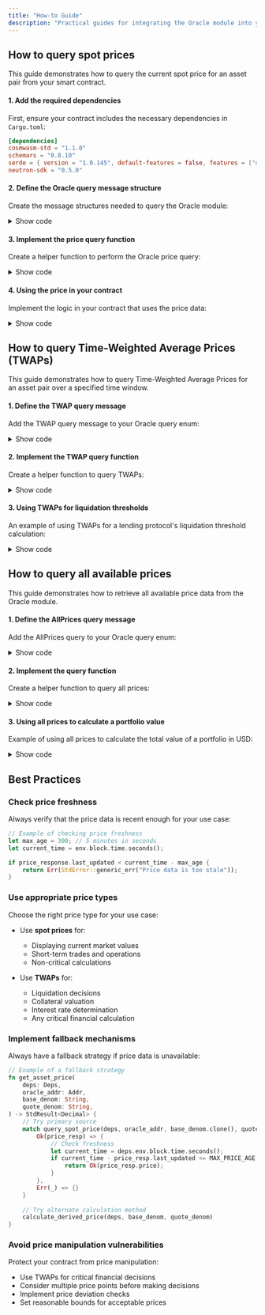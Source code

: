 ```yaml
---
title: "How-to Guide"
description: "Practical guides for integrating the Oracle module into your smart contracts"
---
```


## How to query spot prices

This guide demonstrates how to query the current spot price for an asset pair from your smart contract.

#### 1. Add the required dependencies

First, ensure your contract includes the necessary dependencies in `Cargo.toml`:

```toml
[dependencies]
cosmwasm-std = "1.1.0"
schemars = "0.8.10"
serde = { version = "1.0.145", default-features = false, features = ["derive"] }
neutron-sdk = "0.5.0"
```

#### 2. Define the Oracle query message structure

Create the message structures needed to query the Oracle module:

<details>
<summary>Show code</summary>

```rust
use schemars::JsonSchema;
use serde::{Deserialize, Serialize};
use cosmwasm_std::{Decimal, Addr};

#[derive(Serialize, Deserialize, Clone, Debug, PartialEq, JsonSchema)]
pub enum OracleQueryMsg {
    SpotPrice {
        base_denom: String,
        quote_denom: String,
    },
}

#[derive(Serialize, Deserialize, Clone, Debug, PartialEq, JsonSchema)]
pub struct PriceResponse {
    pub price: Decimal,
    pub last_updated: u64,
}
```
</details>

#### 3. Implement the price query function

Create a helper function to perform the Oracle price query:

<details>
<summary>Show code</summary>

```rust
use cosmwasm_std::{Deps, StdResult, QueryRequest, WasmQuery, to_binary, Addr, Decimal};

pub fn query_spot_price(
    deps: Deps,
    oracle_addr: Addr,
    base_denom: String,
    quote_denom: String,
) -> StdResult<PriceResponse> {
    // Create the query message for the Oracle contract
    let query_msg = OracleQueryMsg::SpotPrice {
        base_denom,
        quote_denom,
    };
    
    // Create a WasmQuery to execute the query
    let query = QueryRequest::Wasm(WasmQuery::Smart {
        contract_addr: oracle_addr.to_string(),
        msg: to_binary(&query_msg)?,
    });
    
    // Execute the query and return the response
    deps.querier.query(&query)
}
```
</details>

#### 4. Using the price in your contract

Implement the logic in your contract that uses the price data:

<details>
<summary>Show code</summary>

```rust
use cosmwasm_std::{Entry, execute, Env, MessageInfo, Response, StdError};

// A simple function that uses price data in business logic
pub fn calculate_asset_value(
    deps: Deps,
    oracle_addr: Addr,
    base_denom: String,
    quote_denom: String,
    asset_amount: Uint128,
) -> StdResult<Uint128> {
    // Query the current price of the asset
    let price_resp = query_spot_price(deps, oracle_addr, base_denom, quote_denom)?;
    
    // Verify the price is fresh enough
    let block_time = deps.env.block.time.seconds();
    if block_time - price_resp.last_updated > 300 { // 5 minutes staleness check
        return Err(StdError::generic_err("Price data is too old"));
    }
    
    // Calculate the asset value in the quote currency
    let value = asset_amount * price_resp.price;
    
    Ok(value)
}
```
</details>

## How to query Time-Weighted Average Prices (TWAPs)

This guide demonstrates how to query Time-Weighted Average Prices for an asset pair over a specified time window.

#### 1. Define the TWAP query message

Add the TWAP query message to your Oracle query enum:

<details>
<summary>Show code</summary>

```rust
#[derive(Serialize, Deserialize, Clone, Debug, PartialEq, JsonSchema)]
pub enum OracleQueryMsg {
    // ... other queries
    Twap {
        base_denom: String,
        quote_denom: String,
        window_size: u64,  // Time window in seconds
    },
}

#[derive(Serialize, Deserialize, Clone, Debug, PartialEq, JsonSchema)]
pub struct TwapResponse {
    pub price: Decimal,
    pub last_updated: u64,
}
```
</details>

#### 2. Implement the TWAP query function

Create a helper function to query TWAPs:

<details>
<summary>Show code</summary>

```rust
pub fn query_twap(
    deps: Deps,
    oracle_addr: Addr,
    base_denom: String,
    quote_denom: String,
    window_size: u64,
) -> StdResult<TwapResponse> {
    // Create the query message for the Oracle contract
    let query_msg = OracleQueryMsg::Twap {
        base_denom,
        quote_denom,
        window_size,
    };
    
    // Create a WasmQuery to execute the query
    let query = QueryRequest::Wasm(WasmQuery::Smart {
        contract_addr: oracle_addr.to_string(),
        msg: to_binary(&query_msg)?,
    });
    
    // Execute the query and return the response
    deps.querier.query(&query)
}
```
</details>

#### 3. Using TWAPs for liquidation thresholds

An example of using TWAPs for a lending protocol's liquidation threshold calculation:

<details>
<summary>Show code</summary>

```rust
pub fn check_liquidation_threshold(
    deps: Deps,
    oracle_addr: Addr,
    collateral_denom: String,
    loan_denom: String,
    collateral_amount: Uint128,
    loan_amount: Uint128,
    threshold_ratio: Decimal,
) -> StdResult<bool> {
    // Query TWAP with a 1-hour window for stability
    let twap_resp = query_twap(
        deps,
        oracle_addr,
        collateral_denom,
        loan_denom,
        3600, // 1 hour in seconds
    )?;
    
    // Calculate the current collateral value
    let collateral_value = collateral_amount * twap_resp.price;
    
    // Calculate the minimum required collateral
    let min_required_collateral = loan_amount * threshold_ratio;
    
    // Return whether liquidation is needed
    Ok(collateral_value < min_required_collateral)
}
```
</details>

## How to query all available prices

This guide demonstrates how to retrieve all available price data from the Oracle module.

#### 1. Define the AllPrices query message

Add the AllPrices query to your Oracle query enum:

<details>
<summary>Show code</summary>

```rust
#[derive(Serialize, Deserialize, Clone, Debug, PartialEq, JsonSchema)]
pub enum OracleQueryMsg {
    // ... other queries
    AllPrices {},
}

#[derive(Serialize, Deserialize, Clone, Debug, PartialEq, JsonSchema)]
pub struct PriceData {
    pub base_denom: String,
    pub quote_denom: String,
    pub price: Decimal,
    pub last_updated: u64,
}

#[derive(Serialize, Deserialize, Clone, Debug, PartialEq, JsonSchema)]
pub struct AllPricesResponse {
    pub prices: Vec<PriceData>,
}
```
</details>

#### 2. Implement the query function

Create a helper function to query all prices:

<details>
<summary>Show code</summary>

```rust
pub fn query_all_prices(
    deps: Deps,
    oracle_addr: Addr,
) -> StdResult<AllPricesResponse> {
    // Create the query message for the Oracle contract
    let query_msg = OracleQueryMsg::AllPrices {};
    
    // Create a WasmQuery to execute the query
    let query = QueryRequest::Wasm(WasmQuery::Smart {
        contract_addr: oracle_addr.to_string(),
        msg: to_binary(&query_msg)?,
    });
    
    // Execute the query and return the response
    deps.querier.query(&query)
}
```
</details>

#### 3. Using all prices to calculate a portfolio value

Example of using all prices to calculate the total value of a portfolio in USD:

<details>
<summary>Show code</summary>

```rust
pub fn calculate_portfolio_value(
    deps: Deps,
    oracle_addr: Addr,
    portfolio: Vec<Coin>,
) -> StdResult<Decimal> {
    // Query all available prices
    let all_prices_resp = query_all_prices(deps, oracle_addr)?;
    
    // Create a map for quick price lookups
    let mut price_map: HashMap<String, Decimal> = HashMap::new();
    for price_data in all_prices_resp.prices {
        if price_data.quote_denom == "uusd" {
            price_map.insert(price_data.base_denom, price_data.price);
        }
    }
    
    // Calculate total portfolio value
    let mut total_value = Decimal::zero();
    for asset in portfolio {
        if let Some(price) = price_map.get(&asset.denom) {
            total_value += Decimal::from_ratio(asset.amount, 1u128) * *price;
        } else {
            // Handle assets with no price data
            return Err(StdError::generic_err(format!(
                "No price data available for {}",
                asset.denom
            )));
        }
    }
    
    Ok(total_value)
}
```
</details>

## Best Practices

### Check price freshness

Always verify that the price data is recent enough for your use case:

```rust
// Example of checking price freshness
let max_age = 300; // 5 minutes in seconds
let current_time = env.block.time.seconds();

if price_response.last_updated < current_time - max_age {
    return Err(StdError::generic_err("Price data is too stale"));
}
```

### Use appropriate price types

Choose the right price type for your use case:

- Use **spot prices** for:
  - Displaying current market values
  - Short-term trades and operations
  - Non-critical calculations

- Use **TWAPs** for:
  - Liquidation decisions
  - Collateral valuation
  - Interest rate determination
  - Any critical financial calculation

### Implement fallback mechanisms

Always have a fallback strategy if price data is unavailable:

```rust
// Example of a fallback strategy
fn get_asset_price(
    deps: Deps,
    oracle_addr: Addr,
    base_denom: String,
    quote_denom: String,
) -> StdResult<Decimal> {
    // Try primary source
    match query_spot_price(deps, oracle_addr, base_denom.clone(), quote_denom.clone()) {
        Ok(price_resp) => {
            // Check freshness
            let current_time = deps.env.block.time.seconds();
            if current_time - price_resp.last_updated <= MAX_PRICE_AGE {
                return Ok(price_resp.price);
            }
        },
        Err(_) => {}
    }
    
    // Try alternate calculation method
    calculate_derived_price(deps, base_denom, quote_denom)
}
```

### Avoid price manipulation vulnerabilities

Protect your contract from price manipulation:

- Use TWAPs for critical financial decisions
- Consider multiple price points before making decisions
- Implement price deviation checks
- Set reasonable bounds for acceptable prices 